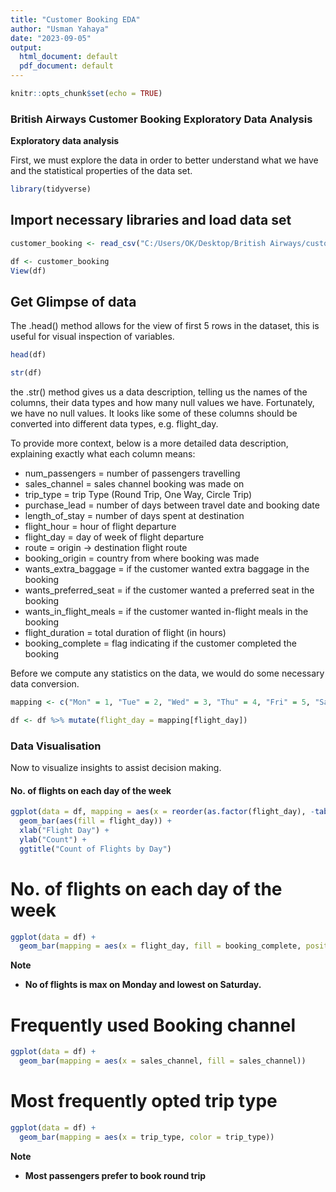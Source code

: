 ---
title: "Customer Booking EDA"
author: "Usman Yahaya"
date: "2023-09-05"
output:
  html_document: default
  pdf_document: default
---

```{r setup, include=FALSE}
knitr::opts_chunk$set(echo = TRUE)
```

### British Airways Customer Booking Exploratory Data Analysis

**Exploratory data analysis**

First, we must explore the data in order to better understand what we have and the statistical properties of the data set.
```{r}
library(tidyverse)
```


## Import necessary libraries and load data set
```{r}
customer_booking <- read_csv("C:/Users/OK/Desktop/British Airways/customer_booking.csv")

df <- customer_booking
View(df)
```

## Get Glimpse of data

The .head() method allows for the view of first 5 rows in the dataset, this is useful for visual inspection of variables.

```{r}
head(df)
```


```{r pressure, echo=FALSE}
str(df)
```
the .str() method gives us a data description, telling us the names of the columns, their data types and how many null values we have. Fortunately, we have no null values. It looks like some of these columns should be converted into different data types, e.g. flight_day.

To provide more context, below is a more detailed data description, explaining exactly what each column means:

* num_passengers = number of passengers travelling
* sales_channel = sales channel booking was made on
* trip_type = trip Type (Round Trip, One Way, Circle Trip)
* purchase_lead = number of days between travel date and booking date
* length_of_stay = number of days spent at destination
* flight_hour = hour of flight departure
* flight_day = day of week of flight departure
* route = origin -> destination flight route
* booking_origin = country from where booking was made
* wants_extra_baggage = if the customer wanted extra baggage in the booking
* wants_preferred_seat = if the customer wanted a preferred seat in the booking
* wants_in_flight_meals = if the customer wanted in-flight meals in the booking
* flight_duration = total duration of flight (in hours)
* booking_complete = flag indicating if the customer completed the booking


Before we compute any statistics on the data, we would do some necessary data conversion. 

```{r}
mapping <- c("Mon" = 1, "Tue" = 2, "Wed" = 3, "Thu" = 4, "Fri" = 5, "Sat" = 6, "Sun" = 7)

df <- df %>% mutate(flight_day = mapping[flight_day])
```


### Data Visualisation

Now to visualize insights to assist decision making.

#### No. of flights on each day of the week
```{r}
ggplot(data = df, mapping = aes(x = reorder(as.factor(flight_day), -table(flight_day)[as.factor(flight_day)]))) +
  geom_bar(aes(fill = flight_day)) +
  xlab("Flight Day") +
  ylab("Count") +
  ggtitle("Count of Flights by Day")
```

# No. of flights on each day of the week
```{r}
ggplot(data = df) + 
  geom_bar(mapping = aes(x = flight_day, fill = booking_complete, position = "dodge"))
```
**Note**

* **No of flights is max on Monday and lowest on Saturday.**



# Frequently used Booking channel

```{r}
ggplot(data = df) + 
  geom_bar(mapping = aes(x = sales_channel, fill = sales_channel))
```

# Most frequently opted trip type

```{r}
ggplot(data = df) + 
  geom_bar(mapping = aes(x = trip_type, color = trip_type))
```

**Note**

* **Most passengers prefer to book round trip**




